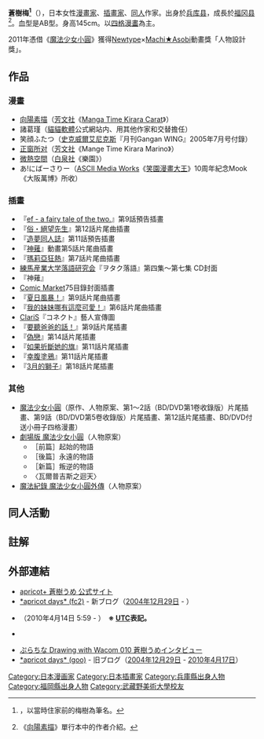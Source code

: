 {{Japanese|japanese=蒼樹 うめ|kana=あおき うめ|romaji=Aoki Ume}}
'''蒼樹梅<ref>{{Cite web|script-title=ja:Webだよ。NO COMIC NO LIFE，第67回：蒼樹うめ先生|date=2007-06-14|url=http://www.toranoana.jp/webdayo/nocomic/ncomic67.htm|accessdate=2011-06-03|archiveurl=https://web.archive.org/web/20070616160643/http://www.toranoana.jp/webdayo/nocomic/ncomic67.html|archivedate=2007-06-16|deadurl=yes}}，以當時住家前的梅樹為筆名。</ref>'''（{{bd|1981年|8月3日}}），日本女性[[漫畫家|漫畫家]]、[[插畫家|插畫家]]、[[同人|同人]]作家。出身於[[兵库县|兵库县]]，成長於[[福冈县|福冈县]]<ref>《[[向陽素描|向陽素描]]》單行本中的作者介紹。</ref>。血型是AB型。身高145cm。以[[四格漫畫|四格漫畫]]為主。

2011年憑借《[[魔法少女小圓|魔法少女小圓]]》獲得[[Newtype_(雜誌)|Newtype]]×[[Machi★Asobi|Machi★Asobi]]動畫獎「人物設計獎」。

== 作品 ==
=== 漫畫 ===
* [[向陽素描|向陽素描]]（[[芳文社|芳文社]]《[[Manga_Time_Kirara_Carat|Manga Time Kirara Carat]]》）
* 諸葛瑾（[[貓貓軟體|貓貓軟體]]公式網站内、用其他作家和交替擔任）
* 笑顔ふたつ（[[史克威爾艾尼克斯|史克威爾艾尼克斯]]『月刊Gangan WING』2005年7月号付錄）
* [[正窗所对|正窗所对]]（[[芳文社|芳文社]]《Mange Time Kirara Marino》）
* [[微熱空間|微熱空間]]（[[白泉社|白泉社]]《樂園》）
* あ!にばーさりー（[[ASCII_Media_Works|ASCII Media Works]]《[[笑園漫畫大王|笑園漫畫大王]]》10周年紀念Mook《大阪萬博》所收）

=== 插畫 ===
* 『[[ef_-_a_fairy_tale_of_the_two.|ef - a fairy tale of the two.]]』第9話預告插畫
* 『[[絕望先生|俗・絕望先生]]』第12話片尾曲插畫
* 『[[造夢同人誌|造夢同人誌]]』第11話預告插畫
* 『[[神薙|神薙]]』動畫第5話片尾曲插畫
* 『[[瑪莉亞狂熱|瑪莉亞狂熱]]』第7話片尾曲插畫
* [[練馬産業大学落語研究会|練馬産業大学落語研究会]]『ヲタク落語』第四集〜第七集 CD封面
* 『神薙』
* [[Comic_Market|Comic Market]]75目錄封面插畫 
* 『[[夏日風暴！|夏日風暴！]]』第9話片尾曲插畫
* 『[[我的妹妹哪有這麼可愛！|我的妹妹哪有這麼可愛！]]』第6話片尾曲插畫
* [[ClariS|ClariS]]『コネクト』藝人宣傳圖
* 『[[要聽爸爸的話！|要聽爸爸的話！]]』第9話片尾插畫
* 『[[偽戀|偽戀]]』第14話片尾插畫
* 『[[如果折斷她的旗|如果折斷她的旗]]』第11話片尾插畫
* 『[[幸腹塗鴉|幸腹塗鴉]]』第11話片尾插畫
* 『[[3月的獅子|3月的獅子]]』第18話片尾插畫

=== 其他 ===
* [[魔法少女小圓|魔法少女小圓]]（原作、人物原案、第1〜2話（BD/DVD第1卷收錄版）片尾插畫、第9話（BD/DVD第5卷收錄版）片尾插畫、第12話片尾插畫、BD/DVD付送小冊子四格漫畫）
*[[劇場版_魔法少女小圓|劇場版 魔法少女小圓]]（人物原案）
**［前篇］起始的物語
**［後篇］永遠的物語
**［新篇］叛逆的物語
**〈瓦爾普吉斯之迴天〉
* [[魔法少女小圓相關作品|魔法紀錄 魔法少女小圓外傳]]（人物原案）

== 同人活動 ==

== 註解 ==
{{Reflist|2}}

== 外部連結 ==
* [http://ap.sakuraweb.com/index.html apricot+ 蒼樹うめ 公式サイト] {{Wayback|url=http://ap.sakuraweb.com/index.html |date=20210316144338 }} {{ja icon}}
* [http://aokiume.blog21.fc2.com/ *apricot days* (fc2)] {{Wayback|url=http://aokiume.blog21.fc2.com/ |date=20210101093117 }} {{ja icon}} - 新ブログ（[[2004年|2004年]][[12月29日|12月29日]] - ）
* {{Twitter|umeaoki|aokiume}} {{ja icon}} （2010年4月14日 5:59 - ）　'''※ [[協定世界時|UTC]]表記。'''
* {{Wayback |url=http://www.toranoana.jp/webdayo/nocomic/ncomic67.html |title=Webだよ。第67回：蒼樹うめ先生|date=20071012045326}} {{ja icon}}
* [http://www.p-tina.net/dww/372 ぷらちな Drawing with Wacom 010 蒼樹うめインタビュー] {{Wayback|url=http://www.p-tina.net/dww/372 |date=20160702200054 }} {{ja icon}}
* [http://blog.goo.ne.jp/aokiume *apricot days* (goo)] {{Wayback|url=http://blog.goo.ne.jp/aokiume |date=20110810180643 }} - 旧ブログ（[[2004年|2004年]][[12月29日|12月29日]] - [[2010年|2010年]][[4月17日|4月17日]]） {{ja icon}}

{{魔法少女小圓}}
{{Authority control}}
{{DEFAULTSORT:aoki ume}}
[[Category:日本漫画家|Category:日本漫画家]]
[[Category:日本插畫家|Category:日本插畫家]]
[[Category:兵庫縣出身人物|Category:兵庫縣出身人物]]
[[Category:福岡縣出身人物|Category:福岡縣出身人物]]
[[Category:武藏野美術大學校友|Category:武藏野美術大學校友]]
